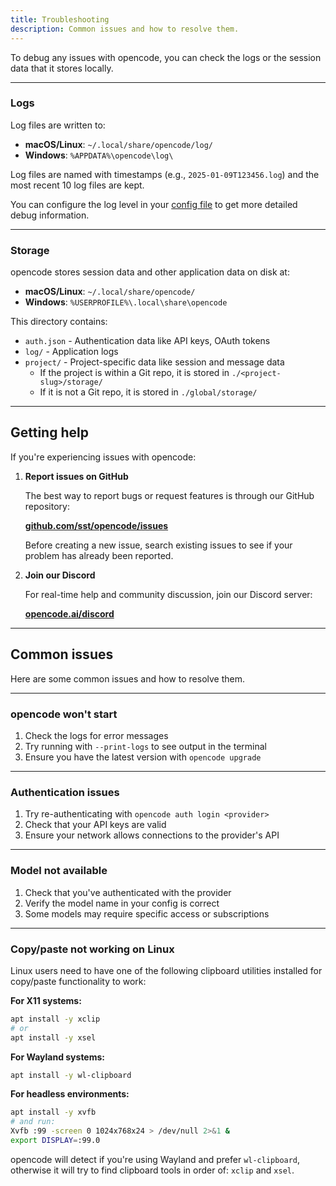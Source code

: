 ```yaml
---
title: Troubleshooting
description: Common issues and how to resolve them.
---
```


To debug any issues with opencode, you can check the logs or the session data
that it stores locally.

---

### Logs

Log files are written to:

- **macOS/Linux**: `~/.local/share/opencode/log/`
- **Windows**: `%APPDATA%\opencode\log\`

Log files are named with timestamps (e.g., `2025-01-09T123456.log`) and the most recent 10 log files are kept.

You can configure the log level in your [config file](/docs/config#logging) to get more detailed debug information.

---

### Storage

opencode stores session data and other application data on disk at:

- **macOS/Linux**: `~/.local/share/opencode/`
- **Windows**: `%USERPROFILE%\.local\share\opencode`

This directory contains:

- `auth.json` - Authentication data like API keys, OAuth tokens
- `log/` - Application logs
- `project/` - Project-specific data like session and message data
  - If the project is within a Git repo, it is stored in `./<project-slug>/storage/`
  - If it is not a Git repo, it is stored in `./global/storage/`

---

## Getting help

If you're experiencing issues with opencode:

1. **Report issues on GitHub**

   The best way to report bugs or request features is through our GitHub repository:

   [**github.com/sst/opencode/issues**](https://github.com/sst/opencode/issues)

   Before creating a new issue, search existing issues to see if your problem has already been reported.

2. **Join our Discord**

   For real-time help and community discussion, join our Discord server:

   [**opencode.ai/discord**](https://opencode.ai/discord)

---

## Common issues

Here are some common issues and how to resolve them.

---

### opencode won't start

1. Check the logs for error messages
2. Try running with `--print-logs` to see output in the terminal
3. Ensure you have the latest version with `opencode upgrade`

---

### Authentication issues

1. Try re-authenticating with `opencode auth login <provider>`
2. Check that your API keys are valid
3. Ensure your network allows connections to the provider's API

---

### Model not available

1. Check that you've authenticated with the provider
2. Verify the model name in your config is correct
3. Some models may require specific access or subscriptions

---

### Copy/paste not working on Linux

Linux users need to have one of the following clipboard utilities installed for copy/paste functionality to work:

**For X11 systems:**

```bash
apt install -y xclip
# or
apt install -y xsel
```

**For Wayland systems:**

```bash
apt install -y wl-clipboard
```

**For headless environments:**

```bash
apt install -y xvfb
# and run:
Xvfb :99 -screen 0 1024x768x24 > /dev/null 2>&1 &
export DISPLAY=:99.0
```

opencode will detect if you're using Wayland and prefer `wl-clipboard`, otherwise it will try to find clipboard tools in order of: `xclip` and `xsel`.
